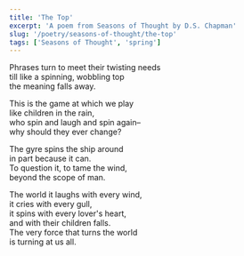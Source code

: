```yaml
---
title: 'The Top'
excerpt: 'A poem from Seasons of Thought by D.S. Chapman'
slug: '/poetry/seasons-of-thought/the-top'
tags: ['Seasons of Thought', 'spring']
---
```


Phrases turn to meet their twisting needs  
till like a spinning, wobbling top  
the meaning falls away.

This is the game at which we play  
like children in the rain,  
who spin and laugh and spin again–  
why should they ever change?

The gyre spins the ship around  
in part because it can.  
To question it, to tame the wind,  
beyond the scope of man.

The world it laughs with every wind,  
it cries with every gull,  
it spins with every lover's heart,  
and with their children falls.  
The very force that turns the world  
is turning at us all.
